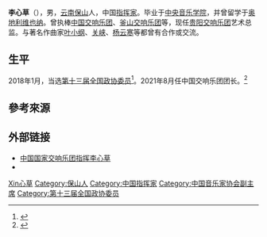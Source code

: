 {{Otheruses|李心草 (消歧義)|subject=音乐家李心草|other=名叫李心草的其他人物}}

{{藝人
| type        = 音樂家
| name        = 李心草
| image       = 
| imagesize   = 
| caption     = 
| birth_name   = 
| birth_date   = {{Birth date and age|1971|5|3}}
| birth_place  = {{CHN-1949}}[[云南省|云南省]][[保山市|保山市]]
| death_date   = 
| death_place  = 
| nationality  = {{PRC}}
| party        =
| occupation  = [[指挥家|指挥家]]
| years_active = 
| spouse      = 
| website     = 
}}
'''李心草'''（{{bd|1971年|5月3日||catIdx=Li,李}}），男，[[云南省|云南]][[保山市|保山]]人，中国[[指挥家|指挥家]]。毕业于[[中央音乐学院|中央音乐学院]]，并曾留学于[[奥地利|奥地利]][[维也纳|维也纳]]。曾执棒[[中国交响乐团|中国交响乐团]]、[[釜山交响乐团|釜山交响乐团]]等，现任[[贵阳交响乐团|贵阳交响乐团]]艺术总监。与著名作曲家[[叶小纲|叶小纲]]、[[关峡|关峡]]、[[杨云寒|杨云寒]]等都曾有合作或交流。

== 生平 ==
2018年1月，当选[[中国人民政治协商会议第十三届全国委员会委员名单|第十三届全国政协委员]]<ref>{{Cite web|url=http://sports.163.com/18/0126/06/D92BRKK400051C89.html|title=中国人民政治协商会议第十三届全国委员会委员名单|accessdate=2018-01-26|last=|work=网易|archive-url=https://web.archive.org/web/20180127143232/http://sports.163.com/18/0126/06/D92BRKK400051C89.html|archive-date=2018-01-27|dead-url=yes}}</ref>。2021年8月任中国交响乐团团长。<ref>{{Cite web|title=李心草任中国交响乐团团长|url=https://www.thepaper.cn/newsDetail_forward_14256855|access-date=2021-08-28|date=2021-08-28|work=[[澎湃新闻|澎湃新闻]]|language=zh|archive-date=2021-08-29|archive-url=https://web.archive.org/web/20210829003837/https://www.thepaper.cn/newsDetail_forward_14256855|dead-url=no}}</ref>

== 參考來源 ==
{{reflist}}

== 外部链接 ==
* [http://zt.rbc.cn/08zt/jxyzc/mjjs/200805/t20080527_633756.htm 中国国家交响乐团指挥李心草] {{Wayback|url=http://zt.rbc.cn/08zt/jxyzc/mjjs/200805/t20080527_633756.htm |date=20160305210425 }}
*{{Sinaweibo|id=lixincao}}

{{Navboxes
| title  = 李心草在[[中国音乐家协会|中国音乐家协会]]的职务
| list1  =
{{中国音乐家协会第七届理事会}}
{{中国音乐家协会第八届理事会}}
{{中国音乐家协会第九届理事会}}
}}

{{Authority control}}
{{DEFAULTSORT:Li李}}
[[Category:李姓|Xin心草]]
[[Category:保山人|Category:保山人]]
[[Category:中国指挥家|Category:中国指挥家]]
[[Category:中国音乐家协会副主席|Category:中国音乐家协会副主席]]
[[Category:第十三届全国政协委员|Category:第十三届全国政协委员]]